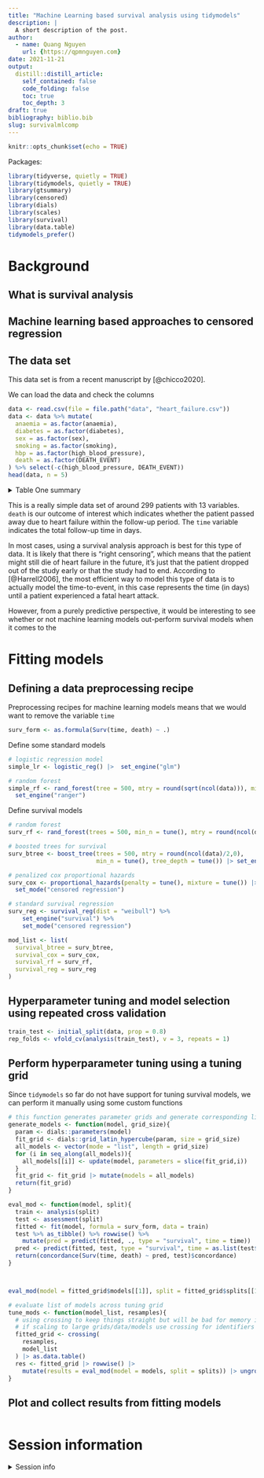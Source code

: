 ```yaml
---
title: "Machine Learning based survival analysis using tidymodels"
description: |
  A short description of the post.
author:
  - name: Quang Nguyen
    url: {https://qpmnguyen.com}
date: 2021-11-21
output:
  distill::distill_article:
    self_contained: false
    code_folding: false
    toc: true
    toc_depth: 3
draft: true
bibliography: biblio.bib
slug: survivalmlcomp
---
```



```r
knitr::opts_chunk$set(echo = TRUE)
```

Packages:     

```r
library(tidyverse, quietly = TRUE)
library(tidymodels, quietly = TRUE)
library(gtsummary)
library(censored)
library(dials)
library(scales)
library(survival)
library(data.table)
tidymodels_prefer()
```

# Background  

## What is survival analysis  

## Machine learning based approaches to censored regression  

## The data set   


This data set is from a recent manuscript by [@chicco2020].  

We can load the data and check the columns  

```r
data <- read.csv(file = file.path("data", "heart_failure.csv"))
data <- data %>% mutate(
  anaemia = as.factor(anaemia),
  diabetes = as.factor(diabetes),
  sex = as.factor(sex),
  smoking = as.factor(smoking),
  hbp = as.factor(high_blood_pressure),
  death = as.factor(DEATH_EVENT)
) %>% select(-c(high_blood_pressure, DEATH_EVENT))
head(data, n = 5)
```

<details><summary>Table One summary</summary>  
```r
gtsummary::tbl_summary(data)
```
</details>

This is a really simple data set of around 299 patients with 13 variables. `death` is our outcome of interest which indicates whether the patient passed away due to heart failure within the follow-up period. The `time` variable indicates the total follow-up time in days. 

In most cases, using a survival analysis approach is best for this type of data. It is likely that there is "right censoring", which means that the patient might still die of heart failure in the future, it's just that the patient dropped out of the study early or that the study had to end. According to [@Harrell2006], the most efficient way to model this type of data is to actually model the time-to-event, in this case represents the time (in days) until a patient experienced a fatal heart attack.  

However, from a purely predictive perspective, it would be interesting to see whether or not machine learning models out-perform survival models when it comes to the 


# Fitting models  

## Defining a data preprocessing recipe  

Preprocessing recipes for machine learning models means that we would want to remove the variable `time`  

```r
surv_form <- as.formula(Surv(time, death) ~ .)
```

Define some standard models  

```r
# logistic regression model 
simple_lr <- logistic_reg() |>  set_engine("glm") 

# random forest  
simple_rf <- rand_forest(tree = 500, mtry = round(sqrt(ncol(data))), min_n = tune()) |> 
  set_engine("ranger")
```

Define survival models  

```r
# random forest 
surv_rf <- rand_forest(trees = 500, min_n = tune(), mtry = round(ncol(data)/2,0)) |> set_engine("party")|> set_mode("censored regression")

# boosted trees for survival 
surv_btree <- boost_tree(trees = 500, mtry = round(ncol(data)/2,0), 
                         min_n = tune(), tree_depth = tune()) |> set_engine("mboost") |> set_mode("censored regression")

# penalized cox proportional hazards 
surv_cox <- proportional_hazards(penalty = tune(), mixture = tune()) |> set_engine("glmnet") |> 
  set_mode("censored regression")

# standard survival regression  
surv_reg <- survival_reg(dist = "weibull") %>%
    set_engine("survival") %>% 
    set_mode("censored regression")

mod_list <- list(
  survival_btree = surv_btree,
  survival_cox = surv_cox,
  survival_rf = surv_rf, 
  survival_reg = surv_reg
)
```


## Hyperparameter tuning and model selection using repeated cross validation  

```r
train_test <- initial_split(data, prop = 0.8)
rep_folds <- vfold_cv(analysis(train_test), v = 3, repeats = 1)
```

## Perform hyperparameter tuning using a tuning grid  

Since `tidymodels` so far do not have support for tuning survival models, we can perform it manually using some custom functions  

```r
# this function generates parameter grids and generate corresponding list of models  
generate_models <- function(model, grid_size){
  param <- dials::parameters(model)
  fit_grid <- dials::grid_latin_hypercube(param, size = grid_size)
  all_models <- vector(mode = "list", length = grid_size)
  for (i in seq_along(all_models)){
    all_models[[i]] <- update(model, parameters = slice(fit_grid,i))
  }
  fit_grid <- fit_grid |> mutate(models = all_models)
  return(fit_grid)
}

eval_mod <- function(model, split){
  train <- analysis(split)
  test <- assessment(split)
  fitted <- fit(model, formula = surv_form, data = train)
  test %>% as_tibble() %>% rowwise() %>% 
    mutate(pred = predict(fitted, ., type = "survival", time = time))
  pred <- predict(fitted, test, type = "survival", time = as.list(test$time))
  return(concordance(Surv(time, death) ~ pred, test)$concordance)
}



eval_mod(model = fitted_grid$models[[1]], split = fitted_grid$splits[[1]])

# evaluate list of models across tuning grid
tune_mods <- function(model_list, resamples){
  # using crossing to keep things straight but will be bad for memory if data is large 
  # if scaling to large grids/data/models use crossing for identifiers instead of adding the entire objects 
  fitted_grid <- crossing(
    resamples, 
    model_list
  ) |> as.data.table()
  res <- fitted_grid |> rowwise() |> 
    mutate(results = eval_mod(model = models, split = splits)) |> ungroup()
}

```

## Plot and collect results from fitting models  

```r

```



# Session information  

<details><summary>Session info</summary>  
```r
sessionInfo()
```
</details>
